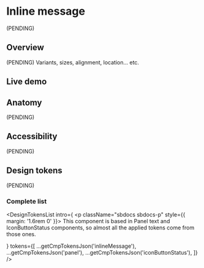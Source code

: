 


<Meta title="Components/InlineMessage" />

# Inline message

(PENDING)

## Overview

(PENDING) Variants, sizes, alignment, location... etc.

## Live demo

<LiveDemo
  story={Stories.Example}
  urlHtml="https://devoinc.github.io/genesys-styles"
  urlReact="https://devoinc.github.io/genesys-ui/?path=/docs/components-feedback-inlinemessage--docs"
/>

## Anatomy

(PENDING)

## Accessibility

(PENDING)

## Design tokens

(PENDING)

### Complete list

<DesignTokensList
  intro={
    <p className="sbdocs sbdocs-p" style={{ margin: '1.6rem 0' }}>
      This component is based in Panel text and IconButtonStatus components, so
      almost all the applied tokens come from those ones.
    </p>
  }
  tokens={[
    ...getCmpTokensJson('inlineMessage'),
    ...getCmpTokensJson('panel'),
    ...getCmpTokensJson('iconButtonStatus'),
  ]}
/>
